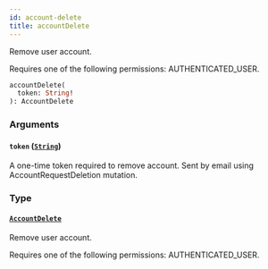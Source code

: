 ```yaml
---
id: account-delete
title: accountDelete
---
```


Remove user account.

Requires one of the following permissions: AUTHENTICATED_USER.

```graphql
accountDelete(
  token: String!
): AccountDelete
```

### Arguments

#### `token` ([`String`](../../../developer/api-reference/scalars/string))

A one-time token required to remove account. Sent by email using AccountRequestDeletion mutation.

### Type

#### [`AccountDelete`](../../../developer/api-reference/objects/account-delete)

Remove user account.

Requires one of the following permissions: AUTHENTICATED_USER.

